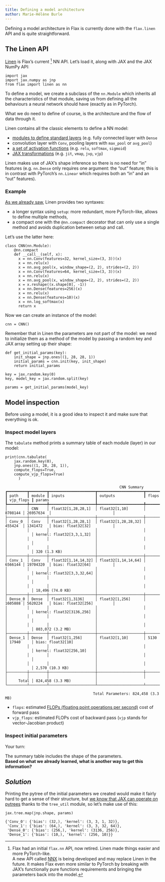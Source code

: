 ```yaml
---
title: Defining a model architecture
author: Marie-Hélène Burle
---
```


:::{.def}

Defining a model architecture in Flax is currently done with the `flax.linen` API and is quite straightforward.

:::

## The Linen API

[Linen](https://flax.readthedocs.io/en/latest/api_reference/flax.linen/index.html) is Flax's current [^1] NN API. Let's load it, along with JAX and the JAX NumPy API:

```.python
import jax
import jax.numpy as jnp
from flax import linen as nn
```

[^1]: Flax had an initial `flax.nn` API, now retired. Linen made things easier and more PyTorch-like. \
      A new API called [NNX](https://flax.readthedocs.io/en/latest/experimental/nnx/index.html) is being developed and may replace Linen in the future. It makes Flax even more similar to PyTorch by breaking with JAX's functionally pure functions requirements and bringing the parameters back into the model.

To define a model, we create a subclass of the `nn.Module` which inherits all the characteristics of that module, saving us from defining all the behaviours a neural network should have (exactly as in PyTorch).

What we do need to define of course, is the architecture and the flow of data through it.

Linen contains all the classic elements to define a NN model:

- [modules to define standard layers](https://flax.readthedocs.io/en/latest/api_reference/flax.linen/layers.html#linear-modules) (e.g. fully connected layer with `Dense`
- convolution layer with `Conv`, pooling layers with `max_pool` or `avg_pool`)
- [a set of activation functions](https://flax.readthedocs.io/en/latest/api_reference/flax.linen/activation_functions.html) (e.g. `relu`, `softmax`, `sigmoid`)
- [JAX transformations](https://flax.readthedocs.io/en/latest/api_reference/flax.linen/transformations.html) (e.g. `jit`, `vmap`, `jvp`, `vjp`)

Linen makes use of JAX's shape inference so there is no need for "in" features (e.g. `nn.Dense` only requires one argument: the "out" feature; this is in contrast with PyTorch's `nn.Linear` which requires both an "in" and an "out" features).

### Example

[As we already saw](https://mint.westdri.ca/ai/jx/fl_state#example-pytorch-vs-flax), Linen provides two syntaxes:

- a longer syntax using `setup`: more redundant, more PyTorch-like, allows to define multiple methods,
- a compact one with the `@nn.compact` decorator that can only use a single method and avoids duplication between setup and call.

Let's use the latter here:

```.python
class CNN(nn.Module):
    @nn.compact
    def __call__(self, x):
      x = nn.Conv(features=32, kernel_size=(3, 3))(x)
      x = nn.relu(x)
      x = nn.avg_pool(x, window_shape=(2, 2), strides=(2, 2))
      x = nn.Conv(features=64, kernel_size=(3, 3))(x)
      x = nn.relu(x)
      x = nn.avg_pool(x, window_shape=(2, 2), strides=(2, 2))
      x = x.reshape((x.shape[0], -1))
      x = nn.Dense(features=256)(x)
      x = nn.relu(x)
      x = nn.Dense(features=10)(x)
      x = nn.log_softmax(x)
      return x
```

Now we can create an instance of the model:

```.python
cnn = CNN()
```

Remember that in Linen the parameters are not part of the model: we need to initialize them as a method of the model by passing a random key and JAX array setting up their shape:

```.python
def get_initial_params(key):
    init_shape = jnp.ones((1, 28, 28, 1))
    initial_params = cnn.init(key, init_shape)
    return initial_params

key = jax.random.key(0)
key, model_key = jax.random.split(key)

params = get_initial_params(model_key)
```

## Model inspection

Before using a model, it is a good idea to inspect it and make sure that everything is ok.

### Inspect model layers

The `tabulate` method prints a summary table of each module (layer) in our model:

```.python
print(cnn.tabulate(
    jax.random.key(0), 
    jnp.ones((1, 28, 28, 1)),
    compute_flops=True, 
    compute_vjp_flops=True)
      )
```

```
                                                    CNN Summary
┏━━━━━━━━━┳━━━━━━━━┳━━━━━━━━━━━━━━━━━━━━━┳━━━━━━━━━━━━━━━━━━━━━┳━━━━━━━━━┳━━━━━━━━━━━┳━━━━━━━━━━━━━━━━━━━━━━━━━━━━┓
┃ path    ┃ module ┃ inputs              ┃ outputs             ┃ flops   ┃ vjp_flops ┃ params                     ┃
┡━━━━━━━━━╇━━━━━━━━╇━━━━━━━━━━━━━━━━━━━━━╇━━━━━━━━━━━━━━━━━━━━━╇━━━━━━━━━╇━━━━━━━━━━━╇━━━━━━━━━━━━━━━━━━━━━━━━━━━━┩
│         │ CNN    │ float32[1,28,28,1]  │ float32[1,10]       │ 8708144 │ 26957634  │                            │
├─────────┼────────┼─────────────────────┼─────────────────────┼─────────┼───────────┼────────────────────────────┤
│ Conv_0  │ Conv   │ float32[1,28,28,1]  │ float32[1,28,28,32] │ 455424  │ 1341472   │ bias: float32[32]          │
│         │        │                     │                     │         │           │ kernel: float32[3,3,1,32]  │
│         │        │                     │                     │         │           │                            │
│         │        │                     │                     │         │           │ 320 (1.3 KB)               │
├─────────┼────────┼─────────────────────┼─────────────────────┼─────────┼───────────┼────────────────────────────┤
│ Conv_1  │ Conv   │ float32[1,14,14,32] │ float32[1,14,14,64] │ 6566144 │ 19704320  │ bias: float32[64]          │
│         │        │                     │                     │         │           │ kernel: float32[3,3,32,64] │
│         │        │                     │                     │         │           │                            │
│         │        │                     │                     │         │           │ 18,496 (74.0 KB)           │
├─────────┼────────┼─────────────────────┼─────────────────────┼─────────┼───────────┼────────────────────────────┤
│ Dense_0 │ Dense  │ float32[1,3136]     │ float32[1,256]      │ 1605888 │ 5620224   │ bias: float32[256]         │
│         │        │                     │                     │         │           │ kernel: float32[3136,256]  │
│         │        │                     │                     │         │           │                            │
│         │        │                     │                     │         │           │ 803,072 (3.2 MB)           │
├─────────┼────────┼─────────────────────┼─────────────────────┼─────────┼───────────┼────────────────────────────┤
│ Dense_1 │ Dense  │ float32[1,256]      │ float32[1,10]       │ 5130    │ 17940     │ bias: float32[10]          │
│         │        │                     │                     │         │           │ kernel: float32[256,10]    │
│         │        │                     │                     │         │           │                            │
│         │        │                     │                     │         │           │ 2,570 (10.3 KB)            │
├─────────┼────────┼─────────────────────┼─────────────────────┼─────────┼───────────┼────────────────────────────┤
│         │        │                     │                     │         │     Total │ 824,458 (3.3 MB)           │
└─────────┴────────┴─────────────────────┴─────────────────────┴─────────┴───────────┴────────────────────────────┘

                                        Total Parameters: 824,458 (3.3 MB)
```

:::{.hnote}

- `flops`: estimated [FLOPs (floating point operations per second)](https://en.wikipedia.org/wiki/FLOPS) cost of forward pass
- `vjp_flops`: estimated FLOPs cost of backward pass (`vjp` stands for vector-Jacobian product)

:::

### Inspect initial parameters

:::{.exo}

:::{.yourturn}

Your turn:

:::

The summary table includes the shape of the parameters. \
**Based on what we already learned, what is another way to get this information?**

:::

:::{.callout-note collapse="true" appearance="default"}

## *Solution*

Printing the pytree of the initial parameters we created would make it fairly hard to get a sense of their structure, but [we know that JAX can operate on pytrees](https://mint.westdri.ca/ai/jx/jx_pytree) thanks to the `tree_util` module, so let's make use of this:

```.python
jax.tree.map(jnp.shape, params)
```

```
{'Conv_0': {'bias': (32,), 'kernel': (3, 3, 1, 32)},
 'Conv_1': {'bias': (64,), 'kernel': (3, 3, 32, 64)},
 'Dense_0': {'bias': (256,), 'kernel': (3136, 256)},
 'Dense_1': {'bias': (10,), 'kernel': (256, 10)}}
```

:::
